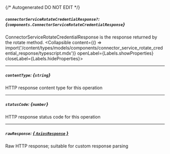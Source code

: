{/* Autogenerated DO NOT EDIT  */}

##### `connectorServiceRotateCredentialResponse?`: *{`components.ConnectorServiceRotateCredentialResponse`}*
ConnectorServiceRotateCredentialResponse is the response returned by the rotate method.
<Collapsible content={() => import('/content/types/models/components/connector_service_rotate_credential_response/typescript.mdx')} openLabel={Labels.showProperties} closeLabel={Labels.hideProperties}>
</Collapsible>

---
##### `contentType`: *{`string`}*
HTTP response content type for this operation

---
##### `statusCode`: *{`number`}*
HTTP response status code for this operation

---
##### `rawResponse`: [*{ `AxiosResponse` }*](https://axios-http.com/docs/res_schema)
Raw HTTP response; suitable for custom response parsing


